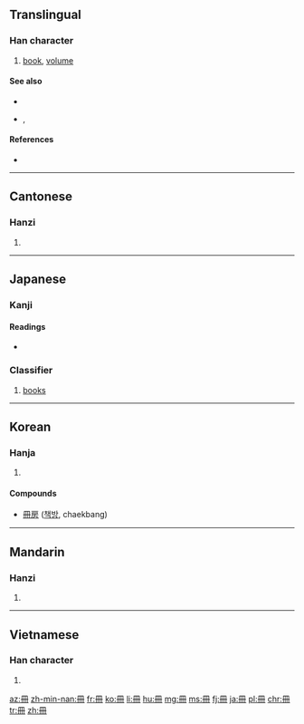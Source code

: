 {{also|册}}
==Translingual==

===Han character===
{{Han char|rn=13|rad=冂|as=03|sn=5|four=7744<sub>0</sub>|canj=月廿 (BT), X月廿 (XBT)}}

# [[book]], [[volume]]

====See also====
* {{l|mul|sc=Hani|本}}
* {{l|mul|sc=Hant|書}}, {{l|mul|sc=Hans|书}}

====References====
* {{Han ref|kx=0129.051|dkj=01515|dj=0289.200|hdz=10099.050|uh=518A|ud=20874|bh=A555|bd=42325}}

----

==Cantonese==

===Hanzi===
{{yue-hanzi|jyut=|y=chaak3|sim=册}}

# {{defn|lang=yue|sort=冂03}}

----

==Japanese==

===Kanji===
{{ja-kanji|grade=6|rs=冂03}}

====Readings====
* {{ja-readings|on=[[さつ]] (satsu), [[さく]] (saku)|kun=[[ふみ]] (fumi)}}

===Classifier===
{{ja-pos|さつ|classifier}} 

# [[book]]s

----

==Korean==

===Hanja===
{{ko-hanja|hangeul=[[책]]|rv=chaek|mr=ch'aek}}

# {{defn|lang=ko|sort=冂03}}

====Compounds====
* [[冊房]] ([[책방]], chaekbang)

----

==Mandarin==

===Hanzi===
{{cmn-hanzi|sim=册|pin=[[cè]] ([[ce4]])|wg=ts'e<sup>4</sup>}}

# {{defn|lang=cmn|sort=冂03}}

----

==Vietnamese==

===Han character===
{{vi-hantu|[[sách]]|rs=冂03}}

# {{defn|lang=vi|sort=冂03}}

[[az:冊]]
[[zh-min-nan:冊]]
[[fr:冊]]
[[ko:冊]]
[[li:冊]]
[[hu:冊]]
[[mg:冊]]
[[ms:冊]]
[[fj:冊]]
[[ja:冊]]
[[pl:冊]]
[[chr:冊]]
[[tr:冊]]
[[zh:冊]]